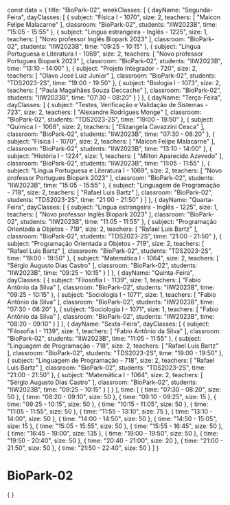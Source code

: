 const data = {
  title: "BioPark-02",
  weekClasses: [
    {
      dayName: "Segunda-Feira",
      dayClasses: [
        {
          subject: "Física I - 1070",
          size: 2,
          teachers: [
            "Maicon Felipe Malacarne"
          ],
          classroom: "BioPark-02",
          students: "IIW2023B",
          time: "15:05 - 15:55"
        },
        {
          subject: "Lingua estrangeira - Inglês - 1225",
          size: 1,
          teachers: [
            "Novo professor Inglês Biopark 2023"
          ],
          classroom: "BioPark-02",
          students: "IIW2023B",
          time: "09:25 - 10:15"
        },
        {
          subject: "Língua Portuguesa e Literatura I - 1069",
          size: 2,
          teachers: [
            "Novo professor Portugues Biopark 2023"
          ],
          classroom: "BioPark-02",
          students: "IIW2023B",
          time: "13:10 - 14:00"
        },
        {
          subject: "Projeto Integrador - 720",
          size: 2,
          teachers: [
            "Olavo José Luiz Junior"
          ],
          classroom: "BioPark-02",
          students: "TDS2023-2S",
          time: "19:00 - 19:50"
        },
        {
          subject: "Biologia I - 1073",
          size: 2,
          teachers: [
            "Paula Magalhães Souza Deccache"
          ],
          classroom: "BioPark-02",
          students: "IIW2023B",
          time: "07:30 - 08:20"
        }
      ]
    },
    {
      dayName: "Terça-Feira",
      dayClasses: [
        {
          subject: "Testes, Verificação e Validação de Sistemas - 723",
          size: 2,
          teachers: [
            "Alexandre Rodrigues Monge"
          ],
          classroom: "BioPark-02",
          students: "TDS2023-2S",
          time: "19:00 - 19:50"
        },
        {
          subject: "Química I - 1068",
          size: 2,
          teachers: [
            "Elizangela Cavazzini Cesca"
          ],
          classroom: "BioPark-02",
          students: "IIW2023B",
          time: "07:30 - 08:20"
        },
        {
          subject: "Física I - 1070",
          size: 2,
          teachers: [
            "Maicon Felipe Malacarne"
          ],
          classroom: "BioPark-02",
          students: "IIW2023B",
          time: "13:10 - 14:00"
        },
        {
          subject: "História I - 1224",
          size: 1,
          teachers: [
            "Milton Aparecido Azevedo"
          ],
          classroom: "BioPark-02",
          students: "IIW2023B",
          time: "11:05 - 11:55"
        },
        {
          subject: "Língua Portuguesa e Literatura I - 1069",
          size: 2,
          teachers: [
            "Novo professor Portugues Biopark 2023"
          ],
          classroom: "BioPark-02",
          students: "IIW2023B",
          time: "15:05 - 15:55"
        },
        {
          subject: "Linguagem de Programação - 718",
          size: 2,
          teachers: [
            "Rafael Luis Bartz"
          ],
          classroom: "BioPark-02",
          students: "TDS2023-2S",
          time: "21:00 - 21:50"
        }
      ]
    },
    {
      dayName: "Quarta-Feira",
      dayClasses: [
        {
          subject: "Lingua estrangeira - Inglês - 1225",
          size: 1,
          teachers: [
            "Novo professor Inglês Biopark 2023"
          ],
          classroom: "BioPark-02",
          students: "IIW2023B",
          time: "11:05 - 11:55"
        },
        {
          subject: "Programação Orientada a Objetos - 719",
          size: 2,
          teachers: [
            "Rafael Luis Bartz"
          ],
          classroom: "BioPark-02",
          students: "TDS2023-2S",
          time: "21:00 - 21:50"
        },
        {
          subject: "Programação Orientada a Objetos - 719",
          size: 2,
          teachers: [
            "Rafael Luis Bartz"
          ],
          classroom: "BioPark-02",
          students: "TDS2023-2S",
          time: "19:00 - 19:50"
        },
        {
          subject: "Matemática I - 1064",
          size: 2,
          teachers: [
            "Sérgio Augusto Dias Castro"
          ],
          classroom: "BioPark-02",
          students: "IIW2023B",
          time: "09:25 - 10:15"
        }
      ]
    },
    {
      dayName: "Quinta-Feira",
      dayClasses: [
        {
          subject: "Filosofia I - 1139",
          size: 1,
          teachers: [
            "Fabio Antônio da Silva"
          ],
          classroom: "BioPark-02",
          students: "IIW2023B",
          time: "09:25 - 10:15"
        },
        {
          subject: "Sociologia I - 1071",
          size: 1,
          teachers: [
            "Fabio Antônio da Silva"
          ],
          classroom: "BioPark-02",
          students: "IIW2023B",
          time: "07:30 - 08:20"
        },
        {
          subject: "Sociologia I - 1071",
          size: 1,
          teachers: [
            "Fabio Antônio da Silva"
          ],
          classroom: "BioPark-02",
          students: "IIW2023B",
          time: "08:20 - 09:10"
        }
      ]
    },
    {
      dayName: "Sexta-Feira",
      dayClasses: [
        {
          subject: "Filosofia I - 1139",
          size: 1,
          teachers: [
            "Fabio Antônio da Silva"
          ],
          classroom: "BioPark-02",
          students: "IIW2023B",
          time: "11:05 - 11:55"
        },
        {
          subject: "Linguagem de Programação - 718",
          size: 2,
          teachers: [
            "Rafael Luis Bartz"
          ],
          classroom: "BioPark-02",
          students: "TDS2023-2S",
          time: "19:00 - 19:50"
        },
        {
          subject: "Linguagem de Programação - 718",
          size: 2,
          teachers: [
            "Rafael Luis Bartz"
          ],
          classroom: "BioPark-02",
          students: "TDS2023-2S",
          time: "21:00 - 21:50"
        },
        {
          subject: "Matemática I - 1064",
          size: 2,
          teachers: [
            "Sérgio Augusto Dias Castro"
          ],
          classroom: "BioPark-02",
          students: "IIW2023B",
          time: "09:25 - 10:15"
        }
      ]
    }
  ],
  time: [
    {
      time: "07:30 - 08:20",
      size: 50
    },
    {
      time: "08:20 - 09:10",
      size: 50
    },
    {
      time: "09:10 - 09:25",
      size: 15
    },
    {
      time: "09:25 - 10:15",
      size: 50
    },
    {
      time: "10:15 - 11:05",
      size: 50
    },
    {
      time: "11:05 - 11:55",
      size: 50
    },
    {
      time: "11:55 - 13:10",
      size: 75
    },
    {
      time: "13:10 - 14:00",
      size: 50
    },
    {
      time: "14:00 - 14:50",
      size: 50
    },
    {
      time: "14:50 - 15:05",
      size: 15
    },
    {
      time: "15:05 - 15:55",
      size: 50
    },
    {
      time: "15:55 - 16:45",
      size: 50
    },
    {
      time: "16:45 - 19:00",
      size: 135
    },
    {
      time: "19:00 - 19:50",
      size: 50
    },
    {
      time: "19:50 - 20:40",
      size: 50
    },
    {
      time: "20:40 - 21:00",
      size: 20
    },
    {
      time: "21:00 - 21:50",
      size: 50
    },
    {
      time: "21:50 - 22:40",
      size: 50
    }
  ]
}

# BioPark-02

<div>
    {
        <Grid
            title={data.title} 
            weekClasses={data.weekClasses} 
            time={data.time}
        />
    }
</div>